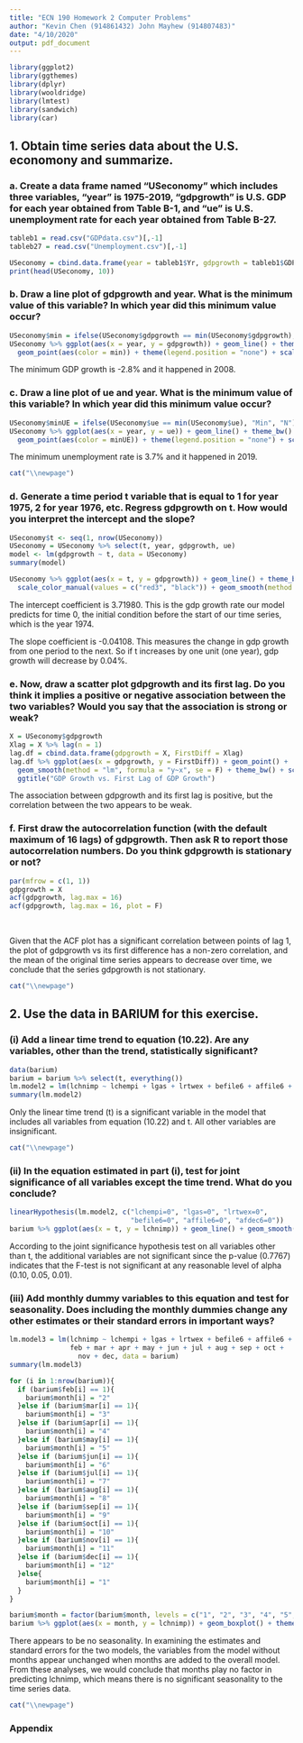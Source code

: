 ```yaml
---
title: "ECN 190 Homework 2 Computer Problems"
author: "Kevin Chen (914861432) John Mayhew (914807483)"
date: "4/10/2020"
output: pdf_document
---
```


```r
library(ggplot2)
library(ggthemes)
library(dplyr)
library(wooldridge)
library(lmtest)
library(sandwich)
library(car)
```

## 1. Obtain time series data about the U.S. economony and summarize. 

### a. Create a data frame named “USeconomy” which includes three variables, “year” is 1975-2019, “gdpgrowth” is U.S. GDP for each year obtained from Table B-1, and “ue” is U.S. unemployment rate for each year obtained from Table B-27. 

```r
tableb1 = read.csv("GDPdata.csv")[,-1]
tableb27 = read.csv("Unemployment.csv")[,-1]

USeconomy = cbind.data.frame(year = tableb1$Yr, gdpgrowth = tableb1$GDP, ue = tableb27$Unemployment.Rate)
print(head(USeconomy, 10))
```

### b. Draw a line plot of gdpgrowth and year. What is the minimum value of this variable? In which year did this minimum value occur? 

```r
USeconomy$min = ifelse(USeconomy$gdpgrowth == min(USeconomy$gdpgrowth), "Min", "N")
USeconomy %>% ggplot(aes(x = year, y = gdpgrowth)) + geom_line() + theme_bw() + 
  geom_point(aes(color = min)) + theme(legend.position = "none") + scale_color_manual(values = c("red3", "black"))
```

The minimum GDP growth is -2.8% and it happened in 2008.

### c. Draw a line plot of ue and year. What is the minimum value of this variable? In which year did this minimum value occur? 

```r
USeconomy$minUE = ifelse(USeconomy$ue == min(USeconomy$ue), "Min", "N")
USeconomy %>% ggplot(aes(x = year, y = ue)) + geom_line() + theme_bw() + 
  geom_point(aes(color = minUE)) + theme(legend.position = "none") + scale_color_manual(values = c("red3", "black"))
```

The minimum unemployment rate is 3.7% and it happened in 2019.

  ```r
cat("\\newpage")
```

### d. Generate a time period t variable that is equal to 1 for year 1975, 2 for year 1976, etc. Regress gdpgrowth on t. How would you interpret the intercept and the slope?

```r
USeconomy$t <- seq(1, nrow(USeconomy))
USeconomy = USeconomy %>% select(t, year, gdpgrowth, ue)
model <- lm(gdpgrowth ~ t, data = USeconomy)
summary(model)

USeconomy %>% ggplot(aes(x = t, y = gdpgrowth)) + geom_line() + theme_bw() + theme(legend.position = "none") + 
  scale_color_manual(values = c("red3", "black")) + geom_smooth(method = "lm", formula = "y~x", se = F)  + scale_x_continuous("Time")
```

The intercept coefficient is 3.71980. This is the gdp growth rate our model predicts for time 0, the initial condition before the start of our time series, which is the year 1974.

The slope coefficient is -0.04108. This measures the change in gdp growth from one period to the next. So if t increases by
one unit (one year), gdp growth will decrease by 0.04%. 

### e. Now, draw a scatter plot gdpgrowth and its first lag. Do you think it implies a positive or negative association between the two variables? Would you say that the association is strong or weak?

```r
X = USeconomy$gdpgrowth
Xlag = X %>% lag(n = 1)
lag.df = cbind.data.frame(gdpgrowth = X, FirstDiff = Xlag)
lag.df %>% ggplot(aes(x = gdpgrowth, y = FirstDiff)) + geom_point() + 
  geom_smooth(method = "lm", formula = "y~x", se = F) + theme_bw() + scale_y_continuous("First Lag of gdpgrowth") +
  ggtitle("GDP Growth vs. First Lag of GDP Growth")
```

The association between gdpgrowth and its first lag is positive, but the correlation between the two appears to be weak.

### f. First draw the autocorrelation function (with the default maximum of 16 lags) of gdpgrowth. Then ask R to report those autocorrelation numbers. Do you think gdpgrowth is stationary or not?

```r
par(mfrow = c(1, 1))
gdpgrowth = X
acf(gdpgrowth, lag.max = 16)
acf(gdpgrowth, lag.max = 16, plot = F)
```

&nbsp;

Given that the ACF plot has a significant correlation between points of lag 1, the plot of gdpgrowth vs its first difference has a non-zero correlation, and the mean of the original time series appears to decrease over time, we conclude that the series gdpgrowth is not stationary.

  ```r
cat("\\newpage")
```

## 2. Use the data in BARIUM for this exercise.

### (i) Add a linear time trend to equation (10.22). Are any variables, other than the trend, statistically significant?

```r
data(barium)
barium = barium %>% select(t, everything())
lm.model2 = lm(lchnimp ~ lchempi + lgas + lrtwex + befile6 + affile6 + afdec6 + t, data = barium)
summary(lm.model2)
```

Only the linear time trend (t) is a significant variable in the model that includes all variables from equation (10.22) and t. All other variables are insignificant.

  ```r
cat("\\newpage")
```

### (ii) In the equation estimated in part (i), test for joint significance of all variables except the time trend. What do you conclude?

```r
linearHypothesis(lm.model2, c("lchempi=0", "lgas=0", "lrtwex=0",
                              "befile6=0", "affile6=0", "afdec6=0"))
barium %>% ggplot(aes(x = t, y = lchnimp)) + geom_line() + geom_smooth(method = "lm", formula = "y~x", se = F) + theme_bw() + scale_x_continuous("Time")

```

According to the joint significance hypothesis test on all variables other than t, the additional variables are not significant since the p-value (0.7767) indicates that the F-test is not significant at any reasonable level of alpha (0.10, 0.05, 0.01).

### (iii) Add monthly dummy variables to this equation and test for seasonality. Does including the monthly dummies change any other estimates or their standard errors in important ways?

```r
lm.model3 = lm(lchnimp ~ lchempi + lgas + lrtwex + befile6 + affile6 + afdec6 + t +
               feb + mar + apr + may + jun + jul + aug + sep + oct + 
                 nov + dec, data = barium)
summary(lm.model3)

for (i in 1:nrow(barium)){
  if (barium$feb[i] == 1){
    barium$month[i] = "2"
  }else if (barium$mar[i] == 1){
    barium$month[i] = "3"
  }else if (barium$apr[i] == 1){
    barium$month[i] = "4"
  }else if (barium$may[i] == 1){
    barium$month[i] = "5"
  }else if (barium$jun[i] == 1){
    barium$month[i] = "6"
  }else if (barium$jul[i] == 1){
    barium$month[i] = "7"
  }else if (barium$aug[i] == 1){
    barium$month[i] = "8"
  }else if (barium$sep[i] == 1){
    barium$month[i] = "9"
  }else if (barium$oct[i] == 1){
    barium$month[i] = "10"
  }else if (barium$nov[i] == 1){
    barium$month[i] = "11"
  }else if (barium$dec[i] == 1){
    barium$month[i] = "12"
  }else{
    barium$month[i] = "1"
  }
}

barium$month = factor(barium$month, levels = c("1", "2", "3", "4", "5", "6", "7", "8", "9", "10", "11", "12"))
barium %>% ggplot(aes(x = month, y = lchnimp)) + geom_boxplot() + theme_bw() + ggtitle("lchnimp by Month", subtitle = "Examining possible seasonality")
```

There appears to be no seasonality. In examining the estimates and standard errors for the two models, the variables from the model without months appear unchanged when months are added to the overall model. From these analyses, we would conclude that months play no factor in predicting lchnimp, which means there is no significant seasonality to the time series data.

  ```r
cat("\\newpage")
```

### Appendix 
```r
```